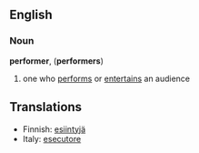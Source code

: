 ==English==
===Noun===
'''performer''', ('''performers''')
#one who [[perform]]s or [[entertain]]s an audience


==Translations==
*Finnish: [[esiintyjä]]
*Italy: [[esecutore]]
